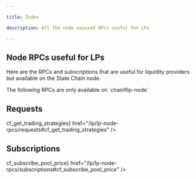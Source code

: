 ```yaml
---

title: Index

description: All the node exposed RPCs useful for LPs

---
```




## Node RPCs useful for LPs

Here are the RPCs and subscriptions that are useful for liquidity providers but available on the State Chain node.

<Callout type="info">
    The following RPCs are only available on `chainflip-node`
</Callout>


## Requests

<Cards num={2}>
    <Cards.Card title="cf_required_asset_ratio_for_range_order" href="/lp/lp-node-rpcs/requests#cf_required_asset_ratio_for_range_order" />
    <Cards.Card title="cf_pool_info" href="/lp/lp-node-rpcs/requests#cf_pool_info" />
    <Cards.Card title="cf_pool_depth" href="/lp/lp-node-rpcs/requests#cf_pool_depth" />
    <Cards.Card title="cf_pool_liquidity" href="/lp/lp-node-rpcs/requests#cf_pool_liquidity" />
    <Cards.Card title="cf_pool_orders" href="/lp/lp-node-rpcs/requests#cf_pool_orders" />
    <Cards.Card title="cf_pool_orderbook" href="/lp/lp-node-rpcs/requests#cf_pool_orderbook" />
    <Cards.Card title="cf_pool_range_order_liquidity_value" href="/lp/lp-node-rpcs/requests#cf_pool_range_order_liquidity_value" />
    <Cards.Card title="cf_free_balances" href="/lp/lp-node-rpcs/requests#cf_free_balances" />
    <Cards.Card title="cf_scheduled_swaps" href="/lp/lp-node-rpcs/requests#cf_scheduled_swaps" />
    <Cards.Card title={<span className="badge-success after:content-['New']">cf_get_trading_strategies</span>} href="/lp/lp-node-rpcs/requests#cf_get_trading_strategies" />

</Cards>


## Subscriptions

<Cards num={2}>
    <Cards.Card title="cf_subscribe_scheduled_swaps" href="/lp/lp-node-rpcs/subscriptions#cf_subscribe_scheduled_swaps" />
    <Cards.Card title={<span className="badge-danger after:content-['Deprecated']">cf_subscribe_pool_price</span>} href="/lp/lp-node-rpcs/subscriptions#cf_subscribe_pool_price" />
    <Cards.Card title="cf_subscribe_pool_price_v2" href="/lp/lp-node-rpcs/subscriptions#cf_subscribe_pool_price_v2" />
</Cards>